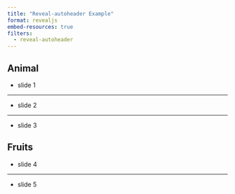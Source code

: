 ```yaml
---
title: "Reveal-autoheader Example"
format: revealjs
embed-resources: true
filters:
  - reveal-autoheader
---
```


## Animal

- slide 1

---

- slide 2

---

- slide 3

## Fruits

- slide 4

---

- slide 5
